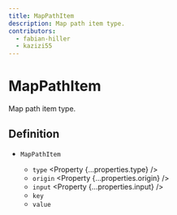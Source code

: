 ```yaml
---
title: MapPathItem
description: Map path item type.
contributors:
  - fabian-hiller
  - kazizi55
---
```



# MapPathItem

Map path item type.

## Definition

- `MapPathItem` <Property type="object"/>
  - `type` <Property {...properties.type} />
  - `origin` <Property {...properties.origin} />
  - `input` <Property {...properties.input} />
  - `key` <Property type='unknown' />
  - `value` <Property type='unknown' />

